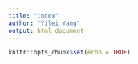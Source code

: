 ```yaml
---
title: "index"
author: "Yilei Yang"
output: html_document
---
```


```r
knitr::opts_chunk$set(echo = TRUE)
```

